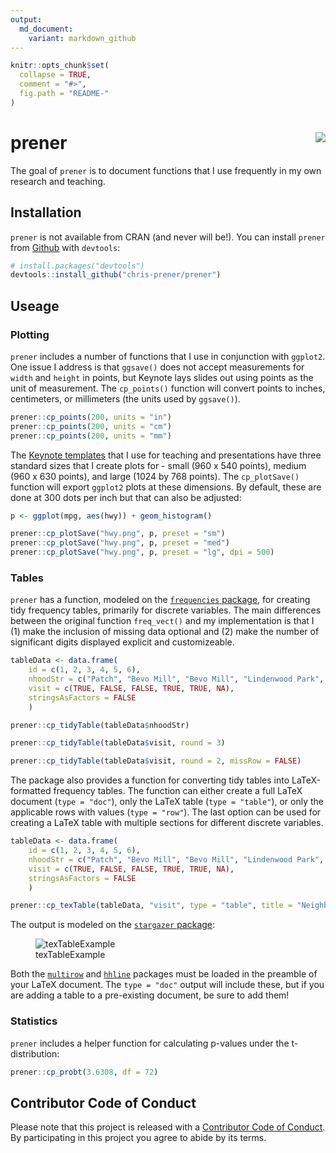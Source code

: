```yaml
---
output:
  md_document:
    variant: markdown_github
---
```


<!-- README.md is generated from README.Rmd. Please edit that file -->

```r
knitr::opts_chunk$set(
  collapse = TRUE,
  comment = "#>",
  fig.path = "README-"
)
```

# prener <img src="man/figures/logo.png" align="right" />

The goal of `prener` is to document functions that I use frequently in my own research and teaching.

## Installation

`prener` is not available from CRAN (and never will be!). You can install `prener` from [Github](https://github.com/chris-prener/prener) with `devtools`:

```r
# install.packages("devtools")
devtools::install_github("chris-prener/prener")
```

## Useage
### Plotting
`prener` includes a number of functions that I use in conjunction with `ggplot2`. One issue I address is that `ggsave()` does not accept measurements for `width` and `height` in points, but Keynote lays slides out using points as the unit of measurement. The `cp_points()` function will convert points to inches, centimeters, or millimeters (the units used by `ggsave()`).

```r
prener::cp_points(200, units = "in")
prener::cp_points(200, units = "cm")
prener::cp_points(200, units = "mm")
```

The [Keynote templates](https://github.com/chris-prener/sequoia_templates) that I use for teaching and presentations have three standard sizes that I create plots for - small (960 x 540 points), medium (960 x 630 points), and large (1024 by 768 points). The `cp_plotSave()` function will export `ggplot2` plots at these dimensions. By default, these are done at 300 dots per inch but that can also be adjusted:

```r
p <- ggplot(mpg, aes(hwy)) + geom_histogram()

prener::cp_plotSave("hwy.png", p, preset = "sm")
prener::cp_plotSave("hwy.png", p, preset = "med")
prener::cp_plotSave("hwy.png", p, preset = "lg", dpi = 500)
```

### Tables
`prener` has a function, modeled on the [`frequencies` package](https://github.com/DataInsightPartners/frequencies), for creating tidy frequency tables, primarily for discrete variables. The main differences between the original function `freq_vect()` and my implementation is that I (1) make the inclusion of missing data optional and (2) make the number of significant digits displayed explicit and customizeable.

```r
tableData <- data.frame(
    id = c(1, 2, 3, 4, 5, 6),
    nhoodStr = c("Patch", "Bevo Mill", "Bevo Mill", "Lindenwood Park", "Carondelet" , "Shaw"),
    visit = c(TRUE, FALSE, FALSE, TRUE, TRUE, NA),
    stringsAsFactors = FALSE
    )

prener::cp_tidyTable(tableData$nhoodStr)

prener::cp_tidyTable(tableData$visit, round = 3)

prener::cp_tidyTable(tableData$visit, round = 2, missRow = FALSE)
```

The package also provides a function for converting tidy tables into LaTeX-formatted frequency tables. The function can either create a full LaTeX document (`type = "doc"`), only the LaTeX table (`type = "table"`), or only the applicable rows with values (`type = "row"`). The last option can be used for creating a LaTeX table with multiple sections for different discrete variables.

```r
tableData <- data.frame(
    id = c(1, 2, 3, 4, 5, 6),
    nhoodStr = c("Patch", "Bevo Mill", "Bevo Mill", "Lindenwood Park", "Carondelet" , "Shaw"),
    visit = c(TRUE, FALSE, FALSE, TRUE, TRUE, NA),
    stringsAsFactors = FALSE
    )

prener::cp_texTable(tableData, "visit", type = "table", title = "Neighborhoods Visited")
```

The output is modeled on the [`stargazer` package](https://cran.r-project.org/web/packages/stargazer/):

![texTableExample](man/figures/texTableExample.png)

Both the [`multirow`](https://ctan.org/pkg/multirow) and [`hhline`](https://ctan.org/pkg/hhline) packages must be loaded in the preamble of your LaTeX document. The `type = "doc"` output will include these, but if you are adding a table to a pre-existing document, be sure to add them!

### Statistics
`prener` includes a helper function for calculating p-values under the t-distribution:

```r
prener::cp_probt(3.6308, df = 72)
```

## Contributor Code of Conduct
Please note that this project is released with a [Contributor Code of Conduct](CONDUCT.md). By participating in this project you agree to abide by its terms.
